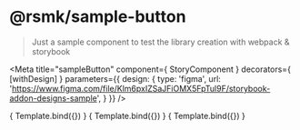 <!-- sampleButton.stories.mdx -->
<!-- FYI, please install the MDX extension in VScode if you need syntax support -->



# @rsmk/sample-button
>  Just a sample component to test the library creation with webpack & storybook

<!-- The title prop determines where your story goes in the story list -->
<!-- Setting figma design to random sample URL, Remove it if not needed -->
<Meta
  title="sampleButton"
  component={ StoryComponent }
  decorators={ [withDesign] }
  parameters={{
    design: {
      type: 'figma',
      url: 'https://www.figma.com/file/Klm6pxIZSaJFiOMX5FpTul9F/storybook-addon-designs-sample',
    }
  }}
/>

<!-- We create a “template” of how args map to rendering -->

<!-- The args you need here will depend on your component -->
<Canvas>
  <Story
    name="Red Button"
    argTypes={{isDisabled: {control: 'boolean'}}}
    args={{ bgColor: 'red', label: 'Press MEE!', isDisabled: false}}
  >
    { Template.bind({}) }
  </Story>
  <Story
    name="Green Disabled Button"
    argTypes={{isDisabled: {control: 'boolean'}}}
    args={{ bgColor: 'Green', label: 'Dare Touch Me !', isDisabled: true}}
  >
    { Template.bind({}) }
  </Story>
  <Story
    name="Yellow Button"
    argTypes={{isDisabled: {control: 'boolean'}}}
    args={{ bgColor: 'yellow', label: 'Yes Yellow !', isDisabled: false}}
  >
    { Template.bind({}) }
  </Story>
</Canvas>
